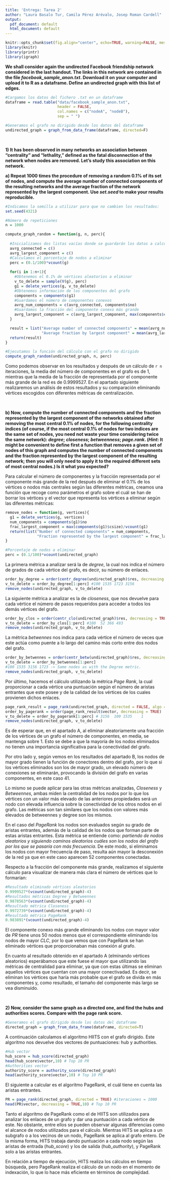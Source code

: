 ```yaml
---
title: 'Entrega: Tarea 2'
author: "Laura Basalo Tur, Camila Pérez Arévalo, Josep Roman Cardell"
output:
  pdf_document: default
  html_document: default
---
```



```r
knitr::opts_chunk$set(fig.align="center", echo=TRUE, warning=FALSE, message=FALSE,autodep = TRUE,cache=TRUE)
library(knitr)
library(printr)
library(igraph)
```

**We shall consider again the undirected Facebook friendship network considered in the last handout. The links in this network are contained in the file *facebook_sample_anon.txt*. Download it on your computer and upload it to R as a dataframe. Define an undirected graph with this list of edges.**

```r
#Cargamos los datos del fichero .txt en un dataframe
dataframe = read.table("data/facebook_sample_anon.txt",
                       header = FALSE, 
                       col.names = c("nodeA", "nodeB"),
                       sep = " ")

#Generamos el grafo no dirigido desde los datos del dataframe
undirected_graph = graph_from_data_frame(dataframe, directed=F)

```


&nbsp;



**1) It has been observed in many networks an association between "centrality" and "lethality," defined as the fatal disconnection of the network when nodes are removed. Let's study this association on this network.**

**a) Repeat 1000 times the procedure of removing a random 0.1% of its set of nodes, and compute the average number of connected components of the resulting networks and the average fraction of the network represented by the largest component. Use *set.seed* to make your results reproducible.**


```r

#Indicamos la semilla a utilizar para que no cambien los resultados:
set.seed(4321)

#Número de repeticiones
n = 1000

compute_graph_random = function(g, n, perc){
  
  #Inicializamos dos listas vacías donde se guardarán los datos a calcular
  avrg_connected = c()
  avrg_largest_component = c()
  #Calculamos el porcentaje de nodos a eliminar
  perc = (0.1/100)*vcount(g)
  
  for(i in 1:n+1){
    #Obtenemos el 0.1% de vértices aleatorios a eliminar
    v_to_delete = sample(V(g), perc) 
    g1 = delete_vertices(g, v_to_delete)
    #Obtenemos información de los componentes del grafo
    components = components(g1)
    #Guardamos el número de componentes conexos
    avrg_num_components = c(avrg_connected, components$no)
    #Guardamos la fracción del componente conexo más grande
    avrg_largest_component = c(avrg_largest_component, max(components$csize)/vcount(g1)) 
  }

  result = list("Average number of connected components" = mean(avrg_num_components),
                "Average fraction by largest component" = mean(avrg_largest_component))
  return(result)
}

#Ejecutamos la función del cálculo con el grafo no dirigido
compute_graph_random(undirected_graph, n, perc)

```
Como podemos observar en los resultados y después de un cálculo de `r n` iteraciones, la media del número de componentes en el grafo es de 1, mientras que la media de la fracción de representada por el componente más grande de la red es de 0.9999527. En el apartado siguiente realizaremos un análisis de estos resultados y su comparación eliminando vértices escogidos con diferentes métricas de centralización.



&nbsp;


**b) Now, compute the number of connected components and the fraction represented by the largest component of the networks obtained after removing the most central 0.1% of nodes, for the following centrality indices (of course, if the most central 0.1% of nodes for two indices are the same set of nodes, you need not waste your time considering twice the same network): *degree*; *closeness*; *betweenness*; *page.rank*. (*Hint*: It might be convenient to define first a function that removes a given set of nodes of this graph and computes the number of connected components and the fraction represented by the largest component of the resulting network; then you will only need to apply it to the required different sets of most central nodes.) Is it what you expected? **

Para calcular el número de componentes y la fracción representada por el componente más grande de la red después de eliminar el 0.1% de los vértices o nodos más centrales según las diferentes métricas, creamos una función que recoge como parámetros el grafo sobre el cuál se han de borrar los vértices y el vector que representa los vértices a eliminar según las diferentes métricas:

```r
remove_nodes = function(g, vertices){
  g1 = delete_vertices(g, vertices)
  num_components = components(g1)$no
  frac_largest_component = max(components(g1)$csize)/vcount(g1)
  return(list("Number of connected components" = num_components,
              "Fraction represented by the largest component" = frac_largest_component))
}

#Porcentaje de nodos a eliminar
perc = (0.1/100)*vcount(undirected_graph)
```


La primera métrica a analizar será la de *degree*, la cual nos indica el número de grados de cada vértice del grafo, es decir, su número de enlaces.
```r
order_by_degree = order(centr_degree(undirected_graph)$res, decreasing = TRUE)
v_to_delete = order_by_degree[1:perc] #100 1535 1723 3156
remove_nodes(undirected_graph, v_to_delete)
```


La siguiente métrica a analizar es la de *closeness*, que nos devuelve para cada vértice el número de pasos requeridos para acceder a todos los demás vértices del grafo.
```r
order_by_clos = order(centr_clo(undirected_graph)$res, decreasing = TRUE)
v_to_delete = order_by_clos[1:perc] #100  52 366 493
remove_nodes(undirected_graph, v_to_delete)
```


La métrica *betwennes* nos indica para cada vértice el número de veces que este actúa como puente a lo largo del camino más corto entre dos nodos del grafo.
```r
order_by_betwennes = order(centr_betw(undirected_graph)$res, decreasing = TRUE)
v_to_delete = order_by_betwennes[1:perc]
#100 1535 3156 1723 -> Same nodes as with the Degree metric.
remove_nodes(undirected_graph, v_to_delete)
```

Por último, hacemos el cálculo utilizando la métrica *Page Rank*, la cual proporcionar a cada vértice una puntuación según el número de aristas entrantes que este posee y de la calidad de los vértices de los cuales provienen dichos enlaces.

```r
page_rank_result = page_rank(undirected_graph, directed = FALSE, algo = "power")
order_by_pagerank = order(page_rank_result$vector, decreasing = TRUE)
v_to_delete = order_by_pagerank[1:perc] # 3156  100 1535    1
remove_nodes(undirected_graph, v_to_delete)
```


Es de esperar que, en el apartado A, al eliminar aleatoriamente una fracción de los vértices de un grafo el número de componentes, en media, se mantenga sobre 1. Esto se debe a que la mayoría de los nodos eliminados no tienen una importancia significativa para la conectividad del grafo. 

Por otro lado y, según vemos en los resultados del apartado B, los nodos de mayor grado tienen la función de conectores dentro del grafo,  por lo que si los vértices eliminados son los de mayor grado, un elevado número de conexiones se eliminarán, provocando la división del grafo en varias componentes, en este caso 41. 

Lo mismo se puede aplicar para las otras métricas analizadas, *Closeness* y *Betweennes*, ambas miden la centralidad de los nodos por lo que los vértices con un valor más elevado de las anteriores propiedades será un nodo con elevada influencia sobre la conectividad de los otros nodos en el grafo. Las métricas son tan similares que los nodos con valores más elevados de betweennes y degree son los mismos.

En el caso del *PageRank* los nodos son evaluados según su grado de aristas entrantes, además de la calidad de los nodos que forman parte de estas aristas entrantes. Esta métrica se entiende como: *partiendo de nodos aleatorios y siguiendo caminos aleatorios cuáles son los nodos del grafo por los que se pasaría con más frecuencia*. De este modo, si eliminamos los nodos con mayor frecuencia de paso, resulta aún mayor la desconexión de la red ya que en este caso aparecen 52 componentes conectadas.


Respecto a la fracción del componente más grande, realizamos el siguiente cálculo para visualizar de manera más clara el número de vértices que lo formarían:
```r
#Resultado eliminado vértices aleatorios
0.9999527*(vcount(undirected_graph)-4)
#Resultados métricas Degree y Betweennes
0.9878563*(vcount(undirected_graph)-4) 
#Resultado métrica Closeness
0.9972739*(vcount(undirected_graph)-4)
#Resultado métrica PageRank
0.983891*(vcount(undirected_graph)-4)
```

El componente conexo más grande eliminando los nodos con mayor valor de $PR$ tiene unos 50 nodos menos que el correspondiente eliminando los nodos de mayor $CLC$, por lo que vemos que con PageRank se han eliminado vértices que proporcionaban más conexión al grafo.

En cuanto al resultado obtenido en el apartado A (elminando vértices aleatorios) esperábamos que este fuese el mayor que utilizando las métricas de centralidad para eliminar, ya que con estas últimas se eliminan aquellos vértices que cuentan con una mayor conectivadad. Es decir, se eliminan los vértices que haría más probable que el grafo se divida en más componentes y, como resultado, el tamaño del componente más largo se vea disminuido.



&nbsp;


**2) Now, consider the same graph as a directed one, and find the hubs and authorities scores. Compare with the page rank score.** 

```r
#Generamos el grafo dirigido desde los datos del dataframe
directed_graph = graph_from_data_frame(dataframe, directed=T)
```


A continuación calculamos el algoritmo HIITS con el grafo dirigido. Este algoritmo nos devuelve dos vectores de puntuaciones: hub y authorities.

```r
#Hub vector
hub_score = hub_score(directed_graph)
head(hub_score$vector,10) # Top 10 PR
#Authorities vector
authority_score = authority_score(directed_graph)
head(authority_score$vector,10) # Top 10 PR
```


El siguiente a calcular es el algoritmo PageRank, el cuál tiene en cuenta las aristas entrantes.
```r
PR = page_rank(directed_graph, directed = TRUE) #iteraciones = 1000
head(PR$vector, decreasing = TRUE,10) # Top 10 PR
```


Tanto el algoritmo de PageRank como el de HIITS son utilizados para analizar los enlaces de un grafo y dar una puntuación a cada vértice de este. No obstante, entre ellos se pueden observar algunas diferencias como el alcance de nodos utilizados para el cálculo. Mientras HITS se aplica a un subgrafo o a los vecinos de un nodo, PageRank se aplica al grafo entero. De la misma forma, HITS trabaja dando puntuación a cada nodo según las aristas de entrada (*hub_score*) y los de salida (*hub_authority*), y PageRank solo a las aristas entrantes.

En relación a tiempo de ejecución, HITS realiza los cálculos en tiempo búsqueda, pero PageRank realiza el cálculo de un nodo en el momento de indexación, lo que lo hace más eficiente en términos de complejidad. 
